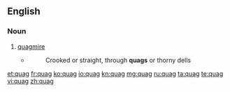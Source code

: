 ==English==
===Noun===
{{en-noun}}

# [[quagmire]]
#* {{rfdate}} {{w|Cowper}}
#*: Crooked or straight, through '''quags''' or thorny dells

[[et:quag]]
[[fr:quag]]
[[ko:quag]]
[[io:quag]]
[[kn:quag]]
[[mg:quag]]
[[ru:quag]]
[[ta:quag]]
[[te:quag]]
[[vi:quag]]
[[zh:quag]]